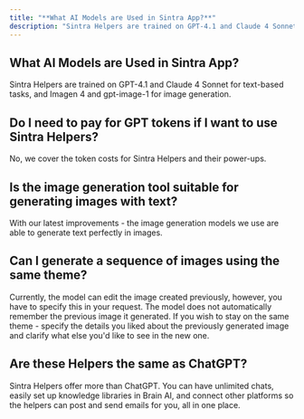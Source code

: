 ```yaml
---
title: "**What AI Models are Used in Sintra App?**"
description: "Sintra Helpers are trained on GPT-4.1 and Claude 4 Sonnet for text-based tasks, and Imagen 4 and gpt-image-1 for image generation."
---
```


## **What AI Models are Used in Sintra App?**

Sintra Helpers are trained on GPT-4.1 and Claude 4 Sonnet for text-based tasks, and Imagen 4 and gpt-image-1 for image generation.

## **Do I need to pay for GPT tokens if I want to use Sintra Helpers?**

No, we cover the token costs for Sintra Helpers and their power-ups.

## **Is the image generation tool suitable for generating images with text?**

With our latest improvements - the image generation models we use are able to generate text perfectly in images.

## **Can I generate a sequence of images using the same theme?**

Currently, the model can edit the image created previously, however, you have to specify this in your request. The model does not automatically remember the previous image it generated. If you wish to stay on the same theme - specify the details you liked about the previously generated image and clarify what else you'd like to see in the new one.

## **Are these Helpers the same as ChatGPT?**

Sintra Helpers offer more than ChatGPT. You can have unlimited chats, easily set up knowledge libraries in Brain AI, and connect other platforms so the helpers can post and send emails for you, all in one place.